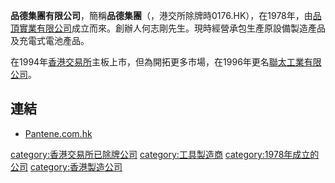 '''品德集團有限公司'''，簡稱'''品德集團'''（'''{{lang-en|All Pantronic Holdings Limited}}'''，港交所除牌時0176.HK），在1978年，由[[品頂實業有限公司|品頂實業有限公司]]成立而來。創辦人何志剛先生。現時經營承包生產原設備製造產品及充電式電池產品。

在1994年[[香港交易所|香港交易所]]主板上市，但為開拓更多市場，在1996年更名[[聯太工業有限公司|聯太工業有限公司]]。

==連結==
*[http://www.pantene.com.hk/ Pantene.com.hk]{{Wayback|url=http://www.pantene.com.hk/ |date=20190912224322 }}

[[category:香港交易所已除牌公司|category:香港交易所已除牌公司]]
[[category:工具製造商|category:工具製造商]]
[[category:1978年成立的公司|category:1978年成立的公司]]
[[category:香港製造公司|category:香港製造公司]]
